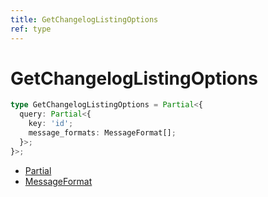 ```yaml
---
title: GetChangelogListingOptions
ref: type
---
```


# GetChangelogListingOptions

```ts
type GetChangelogListingOptions = Partial<{
  query: Partial<{
    key: 'id';
    message_formats: MessageFormat[];
  }>;
}>;
```

- [Partial](https://www.typescriptlang.org/docs/handbook/utility-types.html#partialtype)
- [MessageFormat](/references/message-format)
